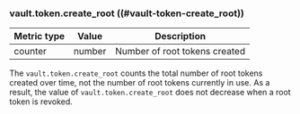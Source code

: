 ### vault.token.create_root ((#vault-token-create_root))

Metric type | Value   | Description
----------- | ------- | -----------
counter     | number  | Number of root tokens created

The `vault.token.create_root` counts the total number of root tokens created
over time, not the number of root tokens currently in use. As a result, the
value of `vault.token.create_root` does not decrease when a root token is
revoked.